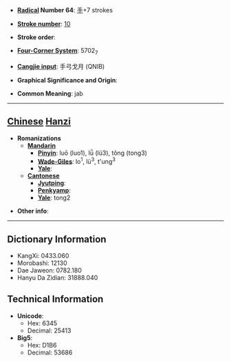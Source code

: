 * '''[[Wiktionary:Chinese radical index| Radical]] Number 64''': [[Wiktionary:Chinese radical index 手|手]]+7 strokes

* '''[[Wiktionary:Chinese total strokes index|Stroke number]]''': [[Wiktionary:Chinese total strokes index 10|10]]

* '''Stroke order''': 

* '''[[Wiktionary:Chinese four corner index|Four-Corner System]]''': 5702<sub>7</sub>

* '''[[Wiktionary:Chinese Cangjie index|Cangjie input]]''': 手弓戈月 (QNIB)

* '''Graphical Significance and Origin''': 

* '''Common Meaning''': jab

----

== [[Chinese]] [[Hanzi]] ==

* '''Romanizations'''
** '''[[Mandarin]]'''
*** '''[[Pinyin]]''': luō (luo1), lǚ (lü3), tǒng (tong3)
*** '''[[Wade-Giles]]''': lo<sup>1</sup>, lü<sup>3</sup>, t'ung<sup>3</sup>
*** '''[[Yale]]''': 
** '''[[Cantonese]]'''
*** '''[[Jyutping]]''':
*** '''[[Penkyamp]]''': 
*** '''[[Yale]]''': tong2

* '''Other info''': 

----

== Dictionary Information ==

* KangXi: 0433.060
* Morobashi: 12130
* Dae Jaweon: 0782.180
* Hanyu Da Zidian: 31888.040

== Technical Information ==

* '''Unicode''':
** Hex: 6345
** Decimal: 25413
* '''Big5''':
** Hex: D1B6
** Decimal: 53686